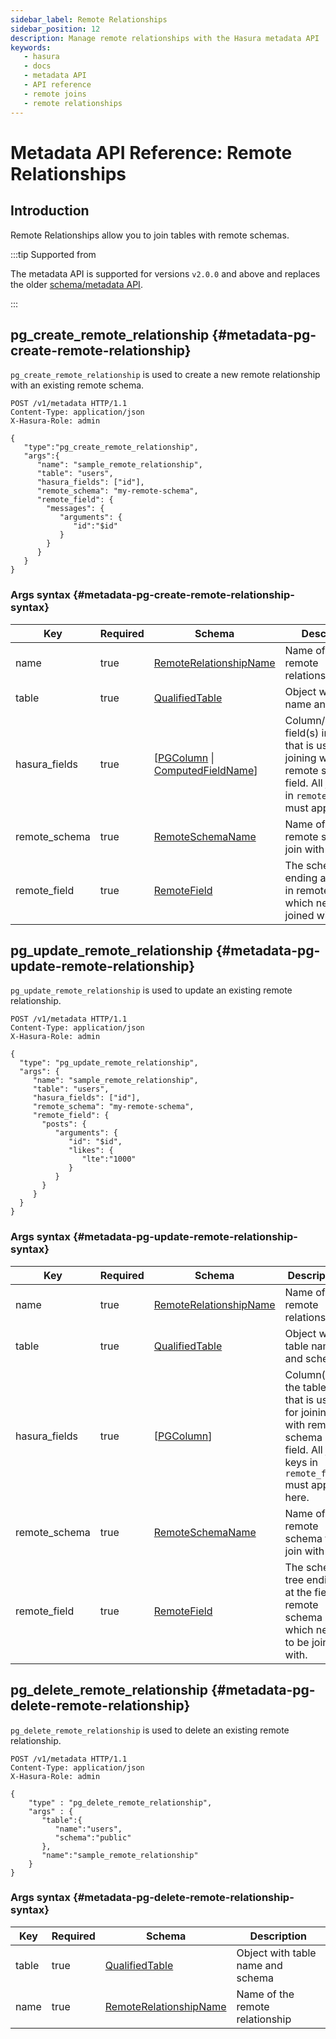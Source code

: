 ```yaml
---
sidebar_label: Remote Relationships
sidebar_position: 12
description: Manage remote relationships with the Hasura metadata API
keywords:
   - hasura
   - docs
   - metadata API
   - API reference
   - remote joins
   - remote relationships
---
```


# Metadata API Reference: Remote Relationships

## Introduction

Remote Relationships allow you to join tables with remote schemas.

:::tip Supported from

The metadata API is supported for versions `v2.0.0` and above and
replaces the older [schema/metadata API](/graphql/core/api-reference/schema-metadata-api/index.mdx).

:::

## pg_create_remote_relationship {#metadata-pg-create-remote-relationship}

`pg_create_remote_relationship` is used to create a new remote
relationship with an existing remote schema.

```http
POST /v1/metadata HTTP/1.1
Content-Type: application/json
X-Hasura-Role: admin

{
   "type":"pg_create_remote_relationship",
   "args":{
      "name": "sample_remote_relationship",
      "table": "users",
      "hasura_fields": ["id"],
      "remote_schema": "my-remote-schema",
      "remote_field": {
        "messages": {
           "arguments": {
              "id":"$id"
           }
        }
      }
   }
}
```

### Args syntax {#metadata-pg-create-remote-relationship-syntax}

| Key           | Required | Schema                                                               | Description                                                                                                                                |
|---------------|----------|----------------------------------------------------------------------|--------------------------------------------------------------------------------------------------------------------------------------------|
| name          | true     | [RemoteRelationshipName](/graphql/core/api-reference/syntax-defs.mdx#remoterelationshipname)                                             | Name of the remote relationship                                                                                                            |
| table         | true     | [QualifiedTable](/graphql/core/api-reference/syntax-defs.mdx#qualifiedtable)                                    | Object with table name and schema                                                                                                          |
| hasura_fields | true     | [[PGColumn](/graphql/core/api-reference/syntax-defs.mdx#pgcolumn) \| [ComputedFieldName](/graphql/core/api-reference/syntax-defs.mdx#computedfieldname)] | Column/Computed field(s) in the table that is used for joining with remote schema field. All join keys in `remote_field` must appear here. |
| remote_schema | true     | [RemoteSchemaName](/graphql/core/api-reference/syntax-defs.mdx#remoteschemaname)                                | Name of the remote schema to join with                                                                                                     |
| remote_field  | true     | [RemoteField](/graphql/core/api-reference/syntax-defs.mdx#remotefield)                                                        | The schema tree ending at the field in remote schema which needs to be joined with.                                                        |

## pg_update_remote_relationship {#metadata-pg-update-remote-relationship}

`pg_update_remote_relationship` is used to update an existing remote relationship.

```http
POST /v1/metadata HTTP/1.1
Content-Type: application/json
X-Hasura-Role: admin

{
  "type": "pg_update_remote_relationship",
  "args": {
     "name": "sample_remote_relationship",
     "table": "users",
     "hasura_fields": ["id"],
     "remote_schema": "my-remote-schema",
     "remote_field": {
       "posts": {
          "arguments": {
             "id": "$id",
             "likes": {
                "lte":"1000"
             }
          }
       }
     }
  }
}
```

### Args syntax {#metadata-pg-update-remote-relationship-syntax}

| Key           | Required | Schema                                | Description                                                                                                                 |
|---------------|----------|---------------------------------------|-----------------------------------------------------------------------------------------------------------------------------|
| name          | true     | [RemoteRelationshipName](/graphql/core/api-reference/syntax-defs.mdx#remoterelationshipname)              | Name of the remote relationship                                                                                             |
| table         | true     | [QualifiedTable](/graphql/core/api-reference/syntax-defs.mdx#qualifiedtable)     | Object with table name and schema                                                                                           |
| hasura_fields | true     | \[[PGColumn](/graphql/core/api-reference/syntax-defs.mdx#pgcolumn)\]             | Column(s) in the table that is used for joining with remote schema field. All join keys in `remote_field` must appear here. |
| remote_schema | true     | [RemoteSchemaName](/graphql/core/api-reference/syntax-defs.mdx#remoteschemaname) | Name of the remote schema to join with                                                                                      |
| remote_field  | true     | [RemoteField](/graphql/core/api-reference/syntax-defs.mdx#remotefield)                         | The schema tree ending at the field in remote schema which needs to be joined with.                                         |

## pg_delete_remote_relationship {#metadata-pg-delete-remote-relationship}

`pg_delete_remote_relationship` is used to delete an existing remote relationship.

```http
POST /v1/metadata HTTP/1.1
Content-Type: application/json
X-Hasura-Role: admin

{
    "type" : "pg_delete_remote_relationship",
    "args" : {
       "table":{
          "name":"users",
          "schema":"public"
       },
       "name":"sample_remote_relationship"
    }
}
```

### Args syntax {#metadata-pg-delete-remote-relationship-syntax}

| Key   | Required | Schema                            | Description                       |
|-------|----------|-----------------------------------|-----------------------------------|
| table | true     | [QualifiedTable](/graphql/core/api-reference/syntax-defs.mdx#qualifiedtable) | Object with table name and schema |
| name  | true     | [RemoteRelationshipName](/graphql/core/api-reference/syntax-defs.mdx#remoterelationshipname)          | Name of the remote relationship   |
